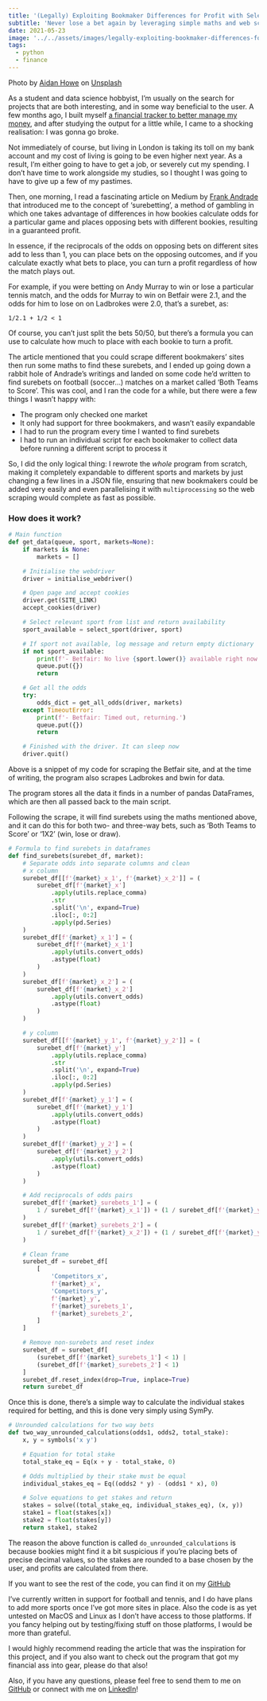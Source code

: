 ```yaml
---
title: '(Legally) Exploiting Bookmaker Differences for Profit with Selenium and Pandas'
subtitle: 'Never lose a bet again by leveraging simple maths and web scraping.'
date: 2021-05-23
image: '../../assets/images/legally-exploiting-bookmaker-differences-for-profit-with-selenium-and-pandas/image-0.jpg'
tags:
  - python
  - finance
---
```


Photo by
[Aidan Howe](https://unsplash.com/@aidanhowe?utm_source=medium&utm_medium=referral) on
[Unsplash](https://unsplash.com/?utm_source=medium&utm_medium=referral)

As a student and data science hobbyist, I’m usually on the search for projects that are
both interesting, and in some way beneficial to the user. A few months ago, I built
myself
[a financial tracker to better manage my money](/beating-monzo-plus-with-python-and-pandas),
and after studying the output for a little while, I came to a shocking realisation: I
was gonna go broke.

Not immediately of course, but living in London is taking its toll on my bank account
and my cost of living is going to be even higher next year. As a result, I’m either
going to have to get a job, or severely cut my spending. I don’t have time to work
alongside my studies, so I thought I was going to have to give up a few of my pastimes.

Then, one morning, I read a fascinating article on Medium by
[Frank Andrade](https://frank-andrade.medium.com/) that introduced me to the concept
of ‘surebetting’, a method of gambling in which one takes advantage of differences in
how bookies calculate odds for a particular game and places opposing bets with different
bookies, resulting in a guaranteed profit.

In essence, if the reciprocals of the odds on opposing bets on different sites add to
less than 1, you can place bets on the opposing outcomes, and if you calculate exactly
what bets to place, you can turn a profit regardless of how the match plays out.

For example, if you were betting on Andy Murray to win or lose a particular tennis
match, and the odds for Murray to win on Betfair were 2.1, and the odds for him to lose
on on Ladbrokes were 2.0, that’s a surebet, as:

`1/2.1 + 1/2 < 1`

Of course, you can’t just split the bets 50/50, but there’s a formula you can use to
calculate how much to place with each bookie to turn a profit.

The article mentioned that you could scrape different bookmakers’ sites then run some
maths to find these surebets, and I ended up going down a rabbit hole of Andrade’s
writings and landed on some code he’d written to find surebets on football (soccer…)
matches on a market called ‘Both Teams to Score’. This was cool, and I ran the code for
a while, but there were a few things I wasn’t happy with:

- The program only checked one market
- It only had support for three bookmakers, and wasn’t easily expandable
- I had to run the program every time I wanted to find surebets
- I had to run an individual script for each bookmaker to collect data before running a
  different script to process it

So, I did the only logical thing: I rewrote the _whole_ program from scratch, making it
completely expandable to different sports and markets by just changing a few lines in a
JSON file, ensuring that new bookmakers could be added very easily and even
parallelising it with `multiprocessing` so the web scraping would complete as fast as
possible.

### How does it work?

```python
# Main function
def get_data(queue, sport, markets=None):
    if markets is None:
        markets = []

    # Initialise the webdriver
    driver = initialise_webdriver()

    # Open page and accept cookies
    driver.get(SITE_LINK)
    accept_cookies(driver)

    # Select relevant sport from list and return availability
    sport_available = select_sport(driver, sport)

    # If sport not available, log message and return empty dictionary
    if not sport_available:
        print(f'- Betfair: No live {sport.lower()} available right now.')
        queue.put({})
        return

    # Get all the odds
    try:
        odds_dict = get_all_odds(driver, markets)
    except TimeoutError:
        print(f'- Betfair: Timed out, returning.')
        queue.put({})
        return

    # Finished with the driver. It can sleep now
    driver.quit()
```

Above is a snippet of my code for scraping the Betfair site, and at the time of writing,
the program also scrapes Ladbrokes and bwin for data.

The program stores all the data it finds in a number of pandas DataFrames, which are
then all passed back to the main script.

Following the scrape, it will find surebets using the maths mentioned above, and it can
do this for both two- and three-way bets, such as ‘Both Teams to Score’ or ‘1X2’ (win,
lose or draw).

```python
# Formula to find surebets in dataframes
def find_surebets(surebet_df, market):
    # Separate odds into separate columns and clean
    # x column
    surebet_df[[f'{market}_x_1', f'{market}_x_2']] = (
        surebet_df[f'{market}_x']
            .apply(utils.replace_comma)
            .str
            .split('\n', expand=True)
            .iloc[:, 0:2]
            .apply(pd.Series)
    )
    surebet_df[f'{market}_x_1'] = (
        surebet_df[f'{market}_x_1']
            .apply(utils.convert_odds)
            .astype(float)
        )
    )
    surebet_df[f'{market}_x_2'] = (
        surebet_df[f'{market}_x_2']
            .apply(utils.convert_odds)
            .astype(float)
        )
    )

    # y column
    surebet_df[[f'{market}_y_1', f'{market}_y_2']] = (
        surebet_df[f'{market}_y']
            .apply(utils.replace_comma)
            .str
            .split('\n', expand=True)
            .iloc[:, 0:2]
            .apply(pd.Series)
    )
    surebet_df[f'{market}_y_1'] = (
        surebet_df[f'{market}_y_1']
            .apply(utils.convert_odds)
            .astype(float)
        )
    )
    surebet_df[f'{market}_y_2'] = (
        surebet_df[f'{market}_y_2']
            .apply(utils.convert_odds)
            .astype(float)
        )
    )

    # Add reciprocals of odds pairs
    surebet_df[f'{market}_surebets_1'] = (
        1 / surebet_df[f'{market}_x_1']) + (1 / surebet_df[f'{market}_y_2']
    )
    surebet_df[f'{market}_surebets_2'] = (
        1 / surebet_df[f'{market}_x_2']) + (1 / surebet_df[f'{market}_y_1']
    )

    # Clean frame
    surebet_df = surebet_df[
        [
            'Competitors_x',
            f'{market}_x',
            'Competitors_y',
            f'{market}_y',
            f'{market}_surebets_1',
            f'{market}_surebets_2',
        ]
    ]

    # Remove non-surebets and reset index
    surebet_df = surebet_df[
        (surebet_df[f'{market}_surebets_1'] < 1) |
        (surebet_df[f'{market}_surebets_2'] < 1)
    ]
    surebet_df.reset_index(drop=True, inplace=True)
    return surebet_df
```

Once this is done, there’s a simple way to calculate the individual stakes required for
betting, and this is done very simply using SymPy.

```python
# Unrounded calculations for two way bets
def two_way_unrounded_calculations(odds1, odds2, total_stake):
    x, y = symbols('x y')

    # Equation for total stake
    total_stake_eq = Eq(x + y - total_stake, 0)

    # Odds multiplied by their stake must be equal
    individual_stakes_eq = Eq((odds2 * y) - (odds1 * x), 0)

    # Solve equations to get stakes and return
    stakes = solve((total_stake_eq, individual_stakes_eq), (x, y))
    stake1 = float(stakes[x])
    stake2 = float(stakes[y])
    return stake1, stake2
```

The reason the above function is called `do_unrounded_calculations` is because bookies
might find it a bit suspicious if you’re placing bets of precise decimal values, so the
stakes are rounded to a base chosen by the user, and profits are calculated from there.

If you want to see the rest of the code, you can find it on my
[GitHub](https://github.com/isaacharrisholt/vorn-surebet-finder)

I’ve currently written in support for football and tennis, and I do have plans to add
more sports once I’ve got more sites in place. Also the code is as yet untested on MacOS
and Linux as I don’t have access to those platforms. If you fancy helping out by
testing/fixing stuff on those platforms, I would be more than grateful.

I would highly recommend reading the article that was the inspiration for this project,
and if you also want to check out the program that got my financial ass into gear,
please do that also!

Also, if you have any questions, please feel free to send them to me on
[GitHub](https://github.com/isaacharrisholt/) or connect with me on
[LinkedIn](https://www.linkedin.com/in/isaac-harris-holt/)!
